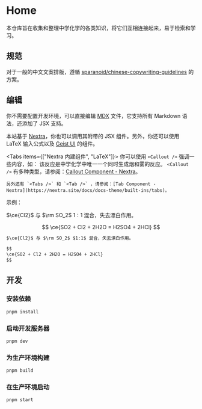 # Home

本仓库旨在收集和整理中学化学的各类知识，将它们互相连接起来，易于检索和学习。

## 规范

对于一般的中文文案排版，遵循 [sparanoid/chinese-copywriting-guidelines](https://github.com/sparanoid/chinese-copywriting-guidelines) 的方案。

## 编辑

你不需要配置开发环境，可以直接编辑 [MDX](https://mdxjs.com/) 文件，它支持所有 Markdown 语法，还添加了 JSX 支持。

本站基于 [Nextra](https://nextra.site/)，你也可以调用其附带的 JSX 组件。另外，你还可以使用 LaTeX 输入公式以及 [Geist UI](https://geist-ui.dev/zh-cn) 的组件。


<Tabs items={["Nextra 内建组件", "LaTeX"]}>
  <Tab>
    你可以使用 `<Callout />` 强调一些内容，如：
    <Callout type="warning">
      该反应是中学化学中唯一一个同时生成烟和雾的反应。
    </Callout>
    `<Callout />` 有多种类型，请参阅：[Callout Component -
    Nextra](https://nextra.site/docs/docs-theme/built-ins/callout)。
    
    另外还有 `<Tabs />` 和 `<Tab />` ，请参阅：[Tab Component -
    Nextra](https://nextra.site/docs/docs-theme/built-ins/tabs)。
  </Tab>
  <Tab>
示例：

$\ce{Cl2}$ 与 $\rm SO_2$ $1:1$ 混合，失去漂白作用。

$$
\ce{SO2 + Cl2 + 2H2O = H2SO4 + 2HCl}
$$

```md
$\ce{Cl2}$ 与 $\rm SO_2$ $1:1$ 混合，失去漂白作用。

$$
\ce{SO2 + Cl2 + 2H2O = H2SO4 + 2HCl}
$$
```

  </Tab>
</Tabs>

## 开发

### 安装依赖

```sh
pnpm install
```

### 启动开发服务器

```sh
pnpm dev
```

### 为生产环境构建

```sh
pnpm build
```

### 在生产环境启动

```sh
pnpm start
```

